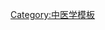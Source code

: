 {{Navbox
|name = 督脈
|title = [[督脈]]
|titlestyle =
|image =
|style = 
|state = {{{state<includeonly>|collapsed</includeonly>}}}
|above =
|group1 = 
|list1 = [[長強穴|長強]] · [[腰俞穴|腰俞]] · [[腰陽關穴|腰陽關]] · [[命門穴|命門]] · [[懸樞穴|懸樞]] · [[脊中穴|脊中]] · [[中樞穴|中樞]] · [[筋縮穴|筋縮]] · [[至陽穴|至陽]] · [[靈臺穴|靈臺]] · [[神道穴|神道]] · [[身柱穴|身柱]] · [[陶道穴|陶道]] · [[大椎穴|大椎]] · [[啞門穴|啞門]] · [[風府穴|風府]] · [[腦戶穴|腦戶]] · [[強間穴|強間]] · [[後頂穴|後頂]] · [[百會穴|百會]] · [[前頂穴|前頂]] · [[顖會穴|顖會]] · [[上星穴|上星]] · [[神庭穴|神庭]] · [[素髎穴|素髎]] · [[水溝穴|水溝]] · [[兌端穴|兌端]] · [[齦交穴|齦交]]
|belowstyle= 
|below = 
}}
<noinclude>
[[Category:中医学模板]]
</noinclude>